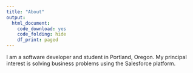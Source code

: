 ```yaml
---
title: "About"
output:
  html_document:
    code_download: yes
    code_folding: hide
    df_print: paged
---
```


I am a software developer and student in Portland, Oregon. My principal interest is solving business problems using the Salesforce platform.